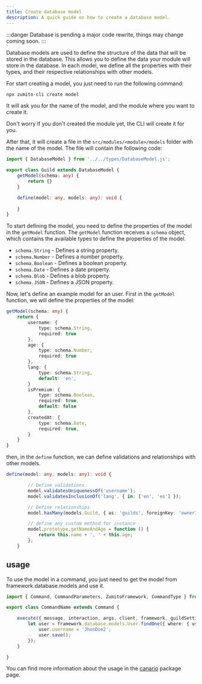 ```yaml
---
title: Create database model
description: A quick guide on how to create a database model.
---
```



:::danger
Database is pending a major code rewrite, things may change coming soon.
:::

Database models are used to define the structure of the data that will be stored in the database. This allows you to define the data your module will store in the database.
In each model, we define all the properties with their types, and their respective relationships with other models.

For start creating a model, you just need to run the following command:

```bash
npx zumito-cli create model
```

It will ask you for the name of the model, and the module where you want to create it.

<Aside>
    Don't worry if you don't created the module yet, the CLI will create it for you.
</Aside>

After that, it will create a file in the `src/modules/<module>/models` folder with the name of the model.
The file will contain the following code:

```ts
import { DatabaseModel } from '../../types/DatabaseModel.js';

export class Guild extends DatabaseModel {
    getModel(schema: any) {
        return {}
    }

    define(model: any, models: any): void {
        
    }
}
```

To start defining the model, you need to define the properties of the model in the `getModel` function.
The `getModel` function receives a `schema` object, which contains the available types to define the properties of the model.
- `schema.String` - Defines a string property.
- `schema.Number` - Defines a number property.
- `schema.Boolean` - Defines a boolean property.
- `schema.Date` - Defines a date property.
- `schema.Blob` - Defines a blob property.
- `schema.JSON` - Defines a JSON property.

Now, let's define an example model for an user.
First in the `getModel` function, we will define the properties of the model:

```ts
getModel(schema: any) {
    return {
        username: {
            type: schema.String,
            required: true
        },
        age: {
            type: schema.Number,
            required: true
        },
        lang: {
            type: schema.String,
            default: 'en',
        }
        isPremium: {
            type: schema.Boolean,
            required: true,
            default: false
        },
        createdAt: {
            type: schema.Date,
            required: true,
        }
    }
}
```

then, in the `define` function, we can define validations and relationships with other models.

```ts
define(model: any, models: any): void {

        // Define validations
        model.validatesUniquenessOf('username');
        model.validatesInclusionOf('lang', { in: ['en', 'es'] });

        // Define relationships
        model.hasMany(models.Guild, { as: 'guilds', foreignKey: 'ownerId' });

        // define any custom method for instance
        model.prototype.getNameAndAge = function () {
            return this.name + ', ' + this.age;
        };
    }
```

## usage

To use the model in a command, you just need to get the model from framework.database.models and use it.

```ts
import { Command, CommandParameters, ZumitoFramework, CommandType } from "zumito-framework";

export class CommandName extends Command {

    execute({ message, interaction, args, client, framework, guildSettings }: CommandParameters): void {
        let user = framework.database.models.User.findOne({ where: { username: 'JhonDoe' } }).then((err, user) => {
            user.username = 'JhonDoe2';
            user.save();
        });
    }

}
```

You can find more information about the usage in the [canario](https://www.npmjs.com/package/canario) package page.
